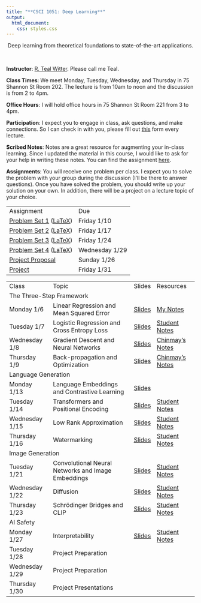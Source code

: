 ```yaml
---
title: "**CSCI 1051: Deep Learning**"
output:
  html_document:
    css: styles.css
---
```


<center>
Deep learning from theoretical foundations to state-of-the-art applications.
</center>

<br>

<div class="row">
  <div class="col" markdown="1">
  **Instructor**: [R. Teal Witter](https://www.rtealwitter.com/). Please call me Teal.
  
  **Class Times**: We meet Monday, Tuesday, Wednesday, and Thursday in 75 Shannon St Room 202. The lecture is from 10am to noon and the discussion is from 2 to 4pm.
  
  **Office Hours**: I will hold office hours in 75 Shannon St Room 221 from 3 to 4pm.
  
  **Participation**: I expect you to engage in class, ask questions, and make connections. So I can check in with you, please fill out [this](https://forms.gle/92hyvcHtCw4m62DWA) form every lecture.

  **Scribed Notes**: Notes are a great resource for augmenting your in-class learning. Since I updated the material in this course, I would like to ask for your help in writing these notes. You can find the assignment [here](notes/assignment.pdf).
    
  </div>
  <div class="col" markdown="1">
  **Assignments**: You will receive one problem per class. I expect you to solve the problem with your group during the discussion (I'll be there to answer questions). Once you have solved the problem, you should write up your solution on your own. In addition, there will be a project on a lecture topic of your choice.
  
  <table style="width: 100%; border-collapse: collapse;">
  <tr>
    <td>Assignment</td>
    <td>Due</td>
  </tr>
  <tr>
    <td>[Problem Set 1](psets/pset1.pdf) ([LaTeX](psets/pset1.tex))</td>
    <td>Friday 1/10</td>
  </tr>
  <tr>
    <td>[Problem Set 2](psets/pset2.pdf) ([LaTeX](psets/pset2.tex))</td>
    <td>Friday 1/17</td>
  </tr>
  <tr>
    <td>[Problem Set 3](psets/pset3.pdf) ([LaTeX](psets/pset3.tex))</td>
    <td>Friday 1/24</td>
  </tr>
  <tr>
    <td>[Problem Set 4](psets/pset4.pdf) ([LaTeX](psets/pset4.tex))</td>
    <td>Wednesday 1/29</td>
  </tr>
  <tr>
    <td>[Project Proposal](project/proposal.pdf)</td>
    <td>Sunday 1/26</td>
  </tr>
  <tr>
    <td>[Project](project/project.pdf)</td>
    <td>Friday 1/31</td>
  </tr>
</table>

  </div>
</div>

<table style="width: 100%; border-collapse: collapse;">
  <tr>
    <td>Class</td>
    <td>Topic</td>
    <td>Slides</td>
    <td>Resources</td>
  </tr>
  <tr class="section-header">
    <td colspan="4" >The Three-Step Framework</td>
  </tr>
  <tr>
    <td>Monday 1/6</td>
    <td>Linear Regression and Mean Squared Error</td>
    <td>[Slides](slides/01_regression.pdf)</td>
    <td>[My Notes](notes/01_LinearRegression.html)</td>
  </tr>
  <tr>
    <td>Tuesday 1/7</td>
    <td>Logistic Regression and Cross Entropy Loss</td>
    <td>[Slides](slides/02_logistic.pdf)</td>
    <td>[Student Notes](notes/02_LogisticRegAndEntropy.html)</td>
  </tr>
  <tr>
    <td>Wednesday 1/8</td>
    <td>Gradient Descent and Neural Networks</td>
    <td>[Slides](slides/03_networks.pdf)</td>
    <td>[Chinmay's Notes](https://chinmayhegde.github.io/dl-notes/notes/lecture02/)</td>
  </tr>
  <tr>
    <td>Thursday 1/9</td>
    <td>Back-propagation and Optimization</td>
    <td>[Slides](slides/04_optimization.pdf)</td>
    <td>[Chinmay's Notes](https://chinmayhegde.github.io/dl-notes/notes/lecture03/)</td>
  </tr>
  <tr class="section-header">
    <td colspan="4">Language Generation</td>
  </tr>
  <tr>
    <td>Monday 1/13</td>
    <td>Language Embeddings and Contrastive Learning</td>
    <td>[Slides](slides/05_language.pdf)</td>
    <td></td>
  </tr>
  <tr>
    <td>Tuesday 1/14</td>
    <td>Transformers and Positional Encoding</td>
    <td>[Slides](slides/06_transformers.pdf)</td>
    <td>[Student Notes](notes/06_TransformersPositionalEncoding.html)</td>
  </tr>
  <tr>
    <td>Wednesday 1/15</td>
    <td>Low Rank Approximation</td>
    <td>[Slides](slides/07_lora.pdf)</td>
    <td>[Student Notes](notes/07_LowRankApprox.html)</td>
  </tr>
  <tr>
    <td>Thursday 1/16</td>
    <td>Watermarking</td>
    <td>[Slides](slides/08_watermarking.pdf)</td>
    <td>[Student Notes](notes/08_LLMWatermarking.html)</td>
  </tr>
  <tr class="section-header">
    <td colspan="4" >Image Generation</td>
  </tr>
  <tr>
    <td>Tuesday 1/21</td>
    <td>Convolutional Neural Networks and Image Embeddings</td>
    <td>[Slides](slides/09_image_embeddings.pdf)</td>
    <td>[Student Notes](notes/09_ConvolutionalNets.html)</td>
  </tr>
  <tr>
    <td>Wednesday 1/22</td>
    <td>Diffusion</td>
    <td>[Slides](slides/10_diffusion.pdf)</td>
    <td>[Student Notes](notes/10_Diffusion.html)</td>
  </tr>
  <tr>
    <td>Thursday 1/23</td>
    <td>Schrödinger Bridges and CLIP</td>
    <td>[Slides](slides/11_schroedinger.pdf)</td>
    <td>[Student Notes](notes/11_SchrodingerAndCLIP.html)</td>
  </tr>
  <tr class="section-header">
    <td colspan="4" >AI Safety</td>
  </tr>
  <tr>
    <td>Monday 1/27</td>
    <td>Interpretability</td>
    <td>[Slides](slides/12_interpretability.pdf)</td>
    <td>[Student Notes](notes/12_InterpretableAI.html)</td>
  </tr>
  <tr>
    <td>Tuesday 1/28</td>
    <td>Project Preparation</td>
    <td></td>
    <td></td>
  </tr>
  <tr>
    <td>Wednesday 1/29</td>
    <td>Project Preparation</td>
    <td></td>
    <td></td>
  </tr>
  <tr>
    <td>Thursday 1/30</td>
    <td>Project Presentations</td>
    <td></td>
    <td></td>
  </tr>
</table>

